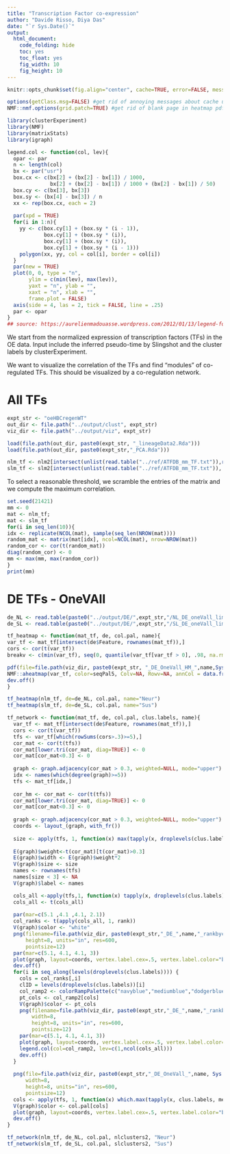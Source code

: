 ```yaml
---
title: "Transcription Factor co-expression"
author: "Davide Risso, Diya Das"
date: "`r Sys.Date()`"
output:
  html_document:
    code_folding: hide
    toc: yes
    toc_float: yes
    fig_width: 10
    fig_height: 10
---
```


```r
knitr::opts_chunk$set(fig.align="center", cache=TRUE, error=FALSE, message=FALSE, warning=FALSE, results="markup", autodep = TRUE)

options(getClass.msg=FALSE) #get rid of annoying messages about cache until fixed internally in R
NMF::nmf.options(grid.patch=TRUE) #get rid of blank page in heatmap pdf

library(clusterExperiment)
library(NMF)
library(matrixStats)
library(igraph)

legend.col <- function(col, lev){
  opar <- par
  n <- length(col)
  bx <- par("usr")
  box.cx <- c(bx[2] + (bx[2] - bx[1]) / 1000,
              bx[2] + (bx[2] - bx[1]) / 1000 + (bx[2] - bx[1]) / 50)
  box.cy <- c(bx[3], bx[3])
  box.sy <- (bx[4] - bx[3]) / n
  xx <- rep(box.cx, each = 2)
  
  par(xpd = TRUE)
  for(i in 1:n){
    yy <- c(box.cy[1] + (box.sy * (i - 1)),
            box.cy[1] + (box.sy * (i)),
            box.cy[1] + (box.sy * (i)),
            box.cy[1] + (box.sy * (i - 1)))
    polygon(xx, yy, col = col[i], border = col[i])
  }
  par(new = TRUE)
  plot(0, 0, type = "n",
       ylim = c(min(lev), max(lev)),
       yaxt = "n", ylab = "",
       xaxt = "n", xlab = "",
       frame.plot = FALSE)
  axis(side = 4, las = 2, tick = FALSE, line = .25)
  par <- opar
}
## source: https://aurelienmadouasse.wordpress.com/2012/01/13/legend-for-a-continuous-color-scale-in-r/
```

We start from the normalized expression of  transcription factors (TFs) in the OE data.
Input include the inferred pseudo-time by Slingshot and the cluster labels by clusterExperiment.

We want to visualize the correlation of the TFs and find "modules" of co-regulated TFs. This should be visualized by a co-regulation network.

# All TFs

```r
expt_str <- "oeHBCregenWT"
out_dir <- file.path("../output/clust", expt_str)
viz_dir <- file.path("../output/viz", expt_str)

load(file.path(out_dir, paste0(expt_str, "_lineageData2.Rda")))
load(file.path(out_dir, paste0(expt_str,"_PCA.Rda")))

nlm_tf <- nlm2[intersect(unlist(read.table("../ref/ATFDB_mm_TF.txt")),rownames(nlm2)),]
slm_tf <- slm2[intersect(unlist(read.table("../ref/ATFDB_mm_TF.txt")), rownames(slm2)),]
```

To select a reasonable threshold, we scramble the entries of the matrix and we compute the maximum correlation.

```r
set.seed(21421)
mm <- 0
mat <- nlm_tf;
mat <- slm_tf
for(i in seq_len(10)){
idx <- replicate(NCOL(mat), sample(seq_len(NROW(mat))))
random_mat <- matrix(mat[idx], ncol=NCOL(mat), nrow=NROW(mat))
random_cor <- cor(t(random_mat))
diag(random_cor) <- 0
mm <- max(mm, max(random_cor))
} 
print(mm)
```

# DE TFs - OneVAll

```r
de_NL <- read.table(paste0("../output/DE/",expt_str,"/NL_DE_oneVall_limma_500.txt"), stringsAsFactors = FALSE)
de_SL <- read.table(paste0("../output/DE/",expt_str,"/SL_DE_oneVall_limma_500.txt"), stringsAsFactors = FALSE)

tf_heatmap <- function(mat_tf, de, col.pal, name){
var_tf <- mat_tf[intersect(de$Feature, rownames(mat_tf)),]
cors <- cor(t(var_tf))
breakv <- c(min(var_tf), seq(0, quantile(var_tf[var_tf > 0], .98, na.rm = TRUE), length = 50), max(var_tf))

pdf(file=file.path(viz_dir, paste0(expt_str, "_DE_OneVall_HM_",name,Sys.Date(),".pdf")), height = 2,width=4)
NMF::aheatmap(var_tf, color=seqPal5, Colv=NA, Rowv=NA, annCol = data.frame(Clusters=clus.labels[colnames(var_tf)]), annColors = list(Clusters=col.pal), breaks = breakv)
dev.off()
}

tf_heatmap(nlm_tf, de=de_NL, col.pal, name="Neur")
tf_heatmap(slm_tf, de=de_SL, col.pal, name="Sus")
```

```r
tf_network <- function(mat_tf, de, col.pal, clus.labels, name){
  var_tf <- mat_tf[intersect(de$Feature, rownames(mat_tf)),]
  cors <- cor(t(var_tf))
  tfs <- var_tf[which(rowSums(cors>.3)>=5),]
  cor_mat <- cor(t(tfs))
  cor_mat[lower.tri(cor_mat, diag=TRUE)] <- 0
  cor_mat[cor_mat<0.3] <- 0
  
  graph <- graph.adjacency(cor_mat > 0.3, weighted=NULL, mode="upper")
  idx <- names(which(degree(graph)>=5))
  tfs <- mat_tf[idx,]
  
  cor_hm <- cor_mat <- cor(t(tfs))
  cor_mat[lower.tri(cor_mat, diag=TRUE)] <- 0
  cor_mat[cor_mat<0.3] <- 0
  
  graph <- graph.adjacency(cor_mat > 0.3, weighted=NULL, mode="upper")
  coords <- layout_(graph, with_fr())
  
  size <- apply(tfs, 1, function(x) max(tapply(x, droplevels(clus.labels), mean)))
  
  E(graph)$weight<-t(cor_mat)[t(cor_mat)>0.3]
  E(graph)$width <- E(graph)$weight*2
  V(graph)$size <- size
  names <- rownames(tfs)
  names[size < 3] <- NA
  V(graph)$label <- names

  cols_all <-apply(tfs,1, function(x) tapply(x, droplevels(clus.labels), mean))
  cols_all <- t(cols_all)
  
  par(mar=c(5.1 ,4.1 ,4.1, 2.1))
  col_ranks <- t(apply(cols_all, 1, rank))
  V(graph)$color <- "white"
  png(filename=file.path(viz_dir, paste0(expt_str,"_DE_",name,"_rankbyclus0",i,"_white_",Sys.Date(),".png")), width=8, 
      height=8, units="in", res=600, 
      pointsize=12)
  par(mar=c(5.1, 4.1, 4.1, 3))
  plot(graph, layout=coords, vertex.label.cex=.5, vertex.label.color="black")
  dev.off()
  for(i in seq_along(levels(droplevels(clus.labels)))) {
    cols = col_ranks[,i]
    clID = levels(droplevels(clus.labels))[i]
    col_ramp2 <- colorRampPalette(c("navyblue","mediumblue","dodgerblue3","aquamarine4","green4","yellowgreen","yellow"))(ncol(cols_all))
    pt_cols <- col_ramp2[cols]
    V(graph)$color <- pt_cols
    png(filename=file.path(viz_dir, paste0(expt_str,"_DE_",name,"_rankbyclus0",i,"_cl",clID, Sys.Date(), ".png")), 
        width=8, 
        height=8, units="in", res=600, 
        pointsize=12)
    par(mar=c(5.1, 4.1, 4.1, 3))
    plot(graph, layout=coords, vertex.label.cex=.5, vertex.label.color="black", main=paste("Cluster",clID, "color-coded by expression"))
    legend.col(col=col_ramp2, lev=c(1,ncol(cols_all)))
    dev.off()
  }
  
  png(file=file.path(viz_dir, paste0(expt_str,"_DE_OneVall_",name, Sys.Date(),".png")),
      width=8, 
      height=8, units="in", res=600, 
      pointsize=12)
  cols <- apply(tfs, 1, function(x) which.max(tapply(x, clus.labels, mean)))
  V(graph)$color <- col.pal[cols]
  plot(graph, layout=coords, vertex.label.cex=.5, vertex.label.color="black", main="Color-coded by cluster label")
  dev.off()
}

tf_network(nlm_tf, de_NL, col.pal, nlclusters2, "Neur")
tf_network(slm_tf, de_SL, col.pal, slclusters2, "Sus")
```